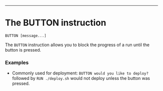 ---

# The BUTTON instruction

`BUTTON [message...]`

The `BUTTON` instruction allows you to block the progress of a run until the button is pressed.

### Examples

- Commonly used for deployment: `BUTTON would you like to deploy?` followed by `RUN ./deploy.sh` would not deploy unless the button was pressed.

<div className="section-spacing"></div>